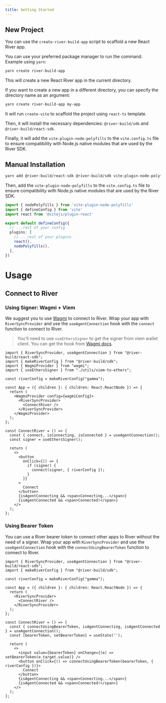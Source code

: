 ```yaml
---
title: Getting Started
---
```



## New Project

You can use the `create-river-build-app` script to scaffold a new React River app.

You can use your preferred package manager to run the command.
Example using `yarn`:

```bash
yarn create river-build-app
```

This will create a new React River app in the current directory.

If you want to create a new app in a different directory, you can specify the directory name as an argument:

```bash
yarn create river-build-app my-app
```

It will run `create-vite` to scaffold the project using `react-ts` template.

Then, it will install the necessary dependencies: `@river-build/sdk` and `@river-build/react-sdk`.

Finally, it will add the `vite-plugin-node-polyfills` to the `vite.config.ts` file to ensure compatibility with Node.js native modules that are used by the River SDK.


## Manual Installation

```bash
yarn add @river-build/react-sdk @river-build/sdk vite-plugin-node-polyfills
```

Then, add the `vite-plugin-node-polyfills` to the `vite.config.ts` file to ensure compatibility with Node.js native modules that are used by the River SDK.

```ts vite.config.ts {1,10}
import { nodePolyfills } from 'vite-plugin-node-polyfills'
import { defineConfig } from 'vite'
import react from '@vitejs/plugin-react'

export default defineConfig({
  // ...rest of your config
  plugins: [
    // ...rest of your plugins
    react(),
    nodePolyfills(),
  ],
})
```

# Usage

## Connect to River

### Using Signer: Wagmi + Viem

We suggest you to use [Wagmi](https://wagmi.sh/) to connect to River.
Wrap your app with `RiverSyncProvider` and use the `useAgentConnection` hook with the `connect` function to connect to River.

> You'll need to use `useEthersSigner` to get the signer from viem wallet client.
> You can get the hook from [Wagmi docs](https://wagmi.sh/react/guides/ethers#usage-1).

```tsx
import { RiverSyncProvider, useAgentConnection } from "@river-build/react-sdk";
import { makeRiverConfig } from "@river-build/sdk";
import { WagmiProvider } from "wagmi";
import { useEthersSigner } from "./utils/viem-to-ethers";

const riverConfig = makeRiverConfig("gamma");

const App = ({ children }: { children: React.ReactNode }) => {
  return (
    <WagmiProvider config={wagmiConfig}>
      <RiverSyncProvider>
        <ConnectRiver />
      </RiverSyncProvider>
    </WagmiProvider>
  );
};

const ConnectRiver = () => {
  const { connect, isConnecting, isConnected } = useAgentConnection();
  const signer = useEthersSigner();

  return (
    <>
      <button
        onClick={() => {
          if (signer) {
            connect(signer, { riverConfig });
          }
        }}
      >
        Connect
      </button>
      {isAgentConnecting && <span>Connecting...</span>}
      {isAgentConnected && <span>Connected!</span>}
    </>
  );
};
```

### Using Bearer Token

You can use a River bearer token to connect other apps to River without the need of a signer.
Wrap your app with `RiverSyncProvider` and use the `useAgentConnection` hook with the `connectUsingBearerToken` function to connect to River.

```tsx
import { RiverSyncProvider, useAgentConnection } from "@river-build/react-sdk";
import { makeRiverConfig } from "@river-build/sdk";

const riverConfig = makeRiverConfig("gamma");

const App = ({ children }: { children: React.ReactNode }) => {
  return (
    <RiverSyncProvider>
      <ConnectRiver />
    </RiverSyncProvider>
  );
};

const ConnectRiver = () => {
  const { connectUsingBearerToken, isAgentConnecting, isAgentConnected } = useAgentConnection();
  const [bearerToken, setBearerToken] = useState('');

  return (
    <>
      <input value={bearerToken} onChange={(e) => setBearerToken(e.target.value)} />
      <button onClick={() => connectUsingBearerToken(bearerToken, { riverConfig })}>
        Connect
      </button>
      {isAgentConnecting && <span>Connecting...</span>}
      {isAgentConnected && <span>Connected!</span>}
    </>
  );
};
```
